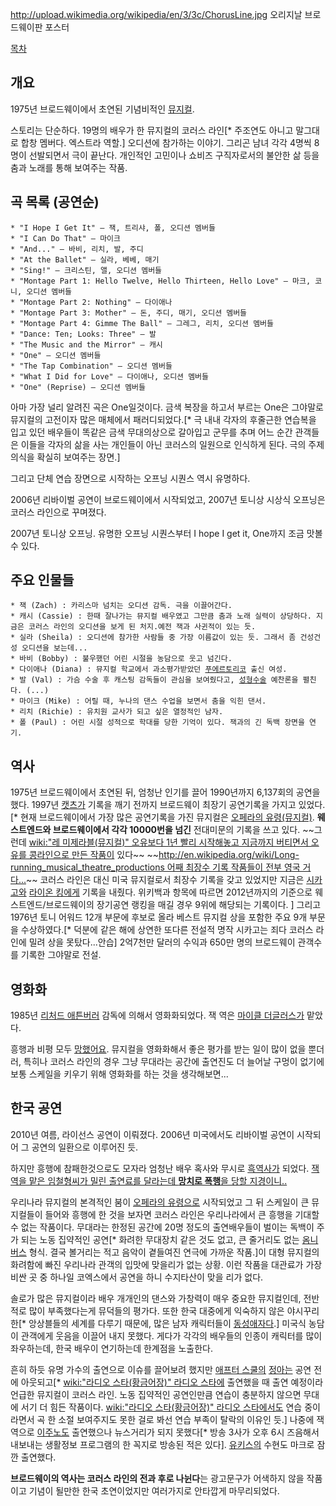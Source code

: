 http://upload.wikimedia.org/wikipedia/en/3/3c/ChorusLine.jpg
오리지날 브로드웨이판 포스터

[[목차]]
== 개요 ==
1975년 브로드웨이에서 초연된 기념비적인 [[뮤지컬]].

스토리는 단순하다. 19명의 배우가 한 뮤지컬의 코러스 라인[* 주조연도 아니고 말그대로 합창 멤버다. 엑스트라 역할.] 오디션에 참가하는 이야기. 그리곤 남녀 각각 4명씩 8명이 선발되면서 극이 끝난다. 개인적인 고민이나 쇼비즈 구직자로서의 불안한 삶 등을 춤과 노래를 통해 보여주는 작품.

== 곡 목록 (공연순) ==
 * "I Hope I Get It" – 잭, 트리샤, 폴, 오디션 멤버들
 * "I Can Do That" – 마이크
 * "And..." – 바비, 리치, 발, 주디
 * "At the Ballet" – 실라, 베베, 매기
 * "Sing!" – 크리스틴, 앨, 오디션 멤버들
 * "Montage Part 1: Hello Twelve, Hello Thirteen, Hello Love" – 마크, 코니, 오디션 멤버들
 * "Montage Part 2: Nothing" – 다이애나
 * "Montage Part 3: Mother" – 돈, 주디, 매기, 오디션 멤버들
 * "Montage Part 4: Gimme The Ball" – 그레그, 리치, 오디션 멤버들
 * "Dance: Ten; Looks: Three" – 발
 * "The Music and the Mirror" – 캐시
 * "One" – 오디션 멤버들
 * "The Tap Combination" – 오디션 멤버들
 * "What I Did for Love" – 다이애나, 오디션 멤버들
 * "One" (Reprise) – 오디션 멤버들

아마 가장 널리 알려진 곡은 One일것이다. 금색 복장을 하고서 부르는 One은 그야말로 뮤지컬의 고전이자 많은 매체에서 패러디되었다.[* 극 내내 각자의 후줄근한 연습복을 입고 있던 배우들이 똑같은 금색 무대의상으로 갈아입고 군무를 추며 어느 순간 관객들은 이들을 각자의 삶을 사는 개인들이 아닌 코러스의 일원으로 인식하게 된다. 극의 주제의식을 확실히 보여주는 장면.]

그리고 단체 연습 장면으로 시작하는 오프닝 시퀀스 역시 유명하다. 

2006년 리바이벌 공연이 브로드웨이에서 시작되었고, 2007년 토니상 시상식 오프닝은 코러스 라인으로 꾸며졌다. 

{{{#!html
<object width="480" height="385"><param name="movie" value="http://www.youtube.com/v/XelEnue5hbk?fs=1&amp;hl=ko_KR"></param><param name="allowFullScreen" value="true"></param><param name="allowscriptaccess" value="always"></param><embed src="http://www.youtube.com/v/XelEnue5hbk?fs=1&amp;hl=ko_KR" type="application/x-shockwave-flash" allowscriptaccess="always" allowfullscreen="true" width="480" height="385"></embed></object>}}}

2007년 토니상 오프닝. 유명한 오프닝 시퀀스부터 I hope I get it, One까지 조금 맛볼 수 있다.

== 주요 인물들 ==
 * 잭 (Zach) : 카리스마 넘치는 오디션 감독. 극을 이끌어간다.
 * 캐시 (Cassie) : 한때 잘나가는 뮤지컬 배우였고 그만큼 춤과 노래 실력이 상당하다. 지금은 코러스 라인의 오디션을 보게 된 처지.예전 잭과 사귄적이 있는 듯.
 * 실라 (Sheila) : 오디션에 참가한 사람들 중 가장 이름값이 있는 듯. 그래서 좀 건성건성 오디션을 보는데...
 * 바비 (Bobby) : 불우했던 어린 시절을 농담으로 웃고 넘긴다.
 * 다이애나 (Diana) : 뮤지컬 학교에서 과소평가받았던 [[푸에르토리코]] 출신 여성.
 * 발 (Val) : 가슴 수술 후 캐스팅 감독들이 관심을 보여줬다고, [[성형수술]] 예찬론을 펼친다. (...)
 * 마이크 (Mike) : 어릴 때, 누나의 댄스 수업을 보면서 춤을 익힌 댄서.
 * 리치 (Richie) : 유치원 교사가 되고 싶은 열정적인 남자.
 * 폴 (Paul) : 어린 시절 성적으로 학대를 당한 기억이 있다. 잭과의 긴 독백 장면을 연기. 

== 역사 ==
1975년 브로드웨이에서 초연된 뒤, 엄청난 인기를 끌어 1990년까지 6,137회의 공연을 했다. 1997년 [[캣츠]]가 기록을 깨기 전까지 브로드웨이 최장기 공연기록을 가지고 있었다.[* 현재 브로드웨이에서 가장 많은 공연기록을 가진 뮤지컬은 [[오페라의 유령(뮤지컬)]]. '''웨스트엔드와 브로드웨이에서 각각 10000번을 넘긴''' 전대미문의 기록을 쓰고 있다. ~~그런데 [[wiki:"레 미제라블(뮤지컬)" 오유보다 1년 빨리 시작해놓고 지금까지 버티면서 오유를 콩라인으로 만든 작품]]이 있다~~ ~~[[http://en.wikipedia.org/wiki/Long-running_musical_theatre_productions 어째 최장수 기록 작품들이 전부 영국 거다...]]~~ 코러스 라인은 대신 미국 뮤지컬로서 최장수 기록을 갖고 있었지만 지금은 [[시카고]]와 [[라이온 킹]]에게 기록을 내줬다. 위키백과 항목에 따르면 2012년까지의 기준으로 웨스트엔드/브로드웨이의 장기공연 랭킹을 매길 경우 9위에 해당되는 기록이다. ] 그리고 1976년 토니 어워드 12개 부문에 후보로 올라 베스트 뮤지컬 상을 포함한 주요 9개 부문을 수상하였다.[* 덕분에 같은 해에 상연한 또다른 전설적 명작 시카고는 죄다 코러스 라인에 밀려 상을 못탔다...안습] 2억7천만 달러의 수익과 650만 명의 브로드웨이 관객수를 기록한 그야말로 전설.

== 영화화 ==
1985년 [[리처드 애튼버러]] 감독에 의해서 영화화되었다. 잭 역은 [[마이클 더글러스]]가 맡았다.

흥행과 비평 모두 [[망했어요]]. 뮤지컬을 영화화해서 좋은 평가를 받는 일이 많이 없을 뿐더러, 특히나 코러스 라인의 경우 그냥 무대라는 공간에 출연진도 더 늘어날 구멍이 없기에 보통 스케일을 키우기 위해 영화화를 하는 것을 생각해보면... 

== 한국 공연 ==
2010년 여름, 라이선스 공연이 이뤄졌다. 2006년 미국에서도 리바이벌 공연이 시작되어 그 공연의 일환으로 이루어진 듯.

하지만 흥행에 참패한것으로도 모자라 엄청난 배우 혹사와 무시로 [[흑역사]]가 되었다. [http://blog.naver.com/PostView.nhn?blogId=wendy_27&logNo=140114908424&redirect=Dlog&widgetTypeCall=true 잭 역을 맡은 임철형씨가 밀린 출연료를 달라는데 '''망치로 폭행'''을 당할 지경이니..]

우리나라 뮤지컬의 본격적인 붐이 [[오페라의 유령]]으로 시작되었고 그 뒤 스케일이 큰 뮤지컬들이 들어와 흥행에 한 것을 보자면 코러스 라인은 우리나라에서 큰 흥행을 기대할 수 없는 작품이다. 무대라는 한정된 공간에 20명 정도의 출연배우들이 벌이는 독백이 주가 되는 노동 집약적인 공연[* 화려한 무대장치 같은 것도 없고, 큰 줄거리도 없는 [[옴니버스]] 형식. 결국 볼거리는 적고 음악이 곁들여진 연극에 가까운 작품.]이 대형 뮤지컬의 화려함에 빠진 우리나라 관객의 입맛에 맞을리가 없는 상황. 이런 작품을 대관료가 가장 비싼 곳 중 하나일 코엑스에서 공연을 하니 수지타산이 맞을 리가 없다. 

솔로가 많은 뮤지컬이라 배우 개개인의 댄스와 가창력이 매우 중요한 뮤지컬인데, 전반적로 많이 부족했다는게 뮤덕들의 평가다. 또한 한국 대중에게 익숙하지 않은 야시꾸리한[* 앙상블들의 세계를 다루기 때문에, 많은 남자 캐릭터들이 [[동성애자]]다.] 미국식 농담이 관객에게 웃음을 이끌어 내지 못했다. 게다가 각각의 배우들의 인종이 캐릭터를 많이 좌우하는데, 한국 배우이 연기하는데 한계점을 노출한다. 

흔히 하듯 유명 가수의 출연으로 이슈를 끌어보려 했지만 [[애프터 스쿨]]의 [[정아]]는 공연 전에 아웃되고[* [[wiki:"라디오 스타(황금어장)" 라디오 스타]]에 출연했을 때 출연 예정이라 언급한 뮤지컬이 코러스 라인. 노동 집약적인 공연인만큼 연습이 충분하지 않으면 무대에 서기 더 힘든 작품이다. [[wiki:"라디오 스타(황금어장)" 라디오 스타]]에서도 연습 중이라면서 곡 한 소절 보여주지도 못한 걸로 봐선 연습 부족이 탈락의 이유인 듯.] 나중에 잭 역으로 [[이주노]]도 출연했으나 뉴스거리가 되지 못했다[* 방송 3사가 오후 6시 즈음해서 내보내는 생활정보 프로그램의 한 꼭지로 방송된 적은 있다]. [[유키스]]의 수현도 마크로 잠깐 출연했다. 

'''브로드웨이의 역사는 코러스 라인의 전과 후로 나뉜다'''는 광고문구가 어색하지 않을 작품이고 기념이 될만한 한국 초연이었지만 여러가지로 안타깝게 마무리되었다. 
